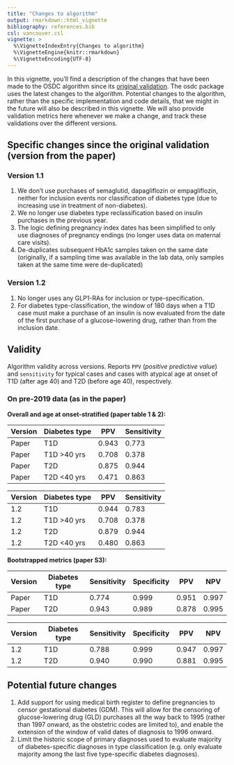 ```yaml
---
title: "Changes to algorithm"
output: rmarkdown::html_vignette
bibliography: references.bib
csl: vancouver.csl
vignette: >
  %\VignetteIndexEntry{Changes to algorithm}
  %\VignetteEngine{knitr::rmarkdown}
  %\VignetteEncoding{UTF-8}
---
```


In this vignette, you'll find a description of the changes that have
been made to the OSDC algorithm since its [original
validation](https://doi.org/10.2147/CLEP.S407019). The osdc package uses
the latest changes to the algorithm. Potential changes to the algorithm,
rather than the specific implementation and code details, that we might
in the future will also be described in this vignette. We will also
provide validation metrics here whenever we make a change, and track
these validations over the different versions.

## Specific changes since the original validation (version from the paper)

### Version 1.1

1.  We don't use purchases of semaglutid, dapagliflozin or
    empagliflozin, neither for inclusion events nor classification of
    diabetes type (due to increasing use in treatment of non-diabetes).
2.  We no longer use diabetes type reclassification based on insulin
    purchases in the previous year.
3.  The logic defining pregnancy index dates has been simplified to only
    use diagnoses of pregnancy endings (no longer uses data on maternal
    care visits).
4.  De-duplicates subsequent HbA1c samples taken on the same date
    (originally, if a sampling time was available in the lab data, only
    samples taken at the same time were de-duplicated)

### Version 1.2

1.  No longer uses any GLP1-RAs for inclusion or type-specification.
2.  For diabetes type-classification, the window of 180 days when a T1D
    case must make a purchase of an insulin is now evaluated from the
    date of the first purchase of a glucose-lowering drug, rather than
    from the inclusion date.

## Validity

Algorithm validity across versions. Reports `PPV` (*positive predictive
value*) and `sensitivity` for typical cases and cases with atypical age
at onset of T1D (after age 40) and T2D (before age 40), respectively.

### On pre-2019 data (as in the paper)

**Overall and age at onset-stratified (paper table 1 & 2):**

| Version | Diabetes type | PPV   | Sensitivity |
|---------|---------------|-------|-------------|
| Paper   | T1D           | 0.943 | 0.773       |
| Paper   | T1D \>40 yrs  | 0.708 | 0.378       |
| Paper   | T2D           | 0.875 | 0.944       |
| Paper   | T2D \<40 yrs  | 0.471 | 0.863       |

| Version | Diabetes type | PPV   | Sensitivity |
|---------|---------------|-------|-------------|
| 1.2     | T1D           | 0.944 | 0.783       |
| 1.2     | T1D \>40 yrs  | 0.708 | 0.378       |
| 1.2     | T2D           | 0.879 | 0.944       |
| 1.2     | T2D \<40 yrs  | 0.480 | 0.863       |

**Bootstrapped metrics (paper S3):**

| Version | Diabetes type | Sensitivity | Specificity | PPV   | NPV   |
|---------|---------------|-------------|-------------|-------|-------|
| Paper   | T1D           | 0.774       | 0.999       | 0.951 | 0.997 |
| Paper   | T2D           | 0.943       | 0.989       | 0.878 | 0.995 |

| Version | Diabetes type | Sensitivity | Specificity | PPV   | NPV   |
|---------|---------------|-------------|-------------|-------|-------|
| 1.2     | T1D           | 0.788       | 0.999       | 0.947 | 0.997 |
| 1.2     | T2D           | 0.940       | 0.990       | 0.881 | 0.995 |

## Potential future changes

1.  Add support for using medical birth register to define pregnancies
    to censor gestational diabetes (GDM). This will allow for the
    censoring of glucose-lowering drug (GLD) purchases all the way back
    to 1995 (rather than 1997 onward, as the obstetric codes are limited
    to), and enable the extension of the window of valid dates of
    diagnosis to 1996 onward.
2.  Limit the historic scope of primary diagnoses used to evaluate
    majority of diabetes-specific diagnoses in type classification (e.g.
    only evaluate majority among the last five type-specific diabetes
    diagnoses).